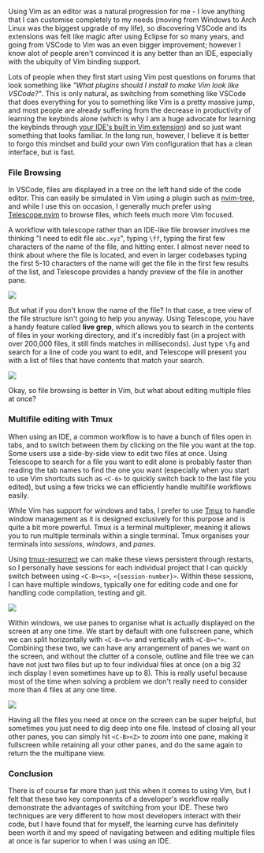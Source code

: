 Using Vim as an editor was a natural progression for me - I love anything that I can customise completely to my needs (moving from Windows to Arch Linux was the biggest upgrade of my life), so discovering VSCode and its extensions was felt like magic after using Eclipse for so many years, and going from VSCode to Vim was an even bigger improvement; however I know alot of people aren't convinced it is any better than an IDE, especially with the ubiquity of Vim binding support.

Lots of people when they first start using Vim post questions on forums that look something like _"What plugins should I install to make Vim look like VSCode?"_. This is only natural, as switching from something like VSCode that does everything for you to something like Vim is a pretty massive jump, and most people are already suffering from the decrease in productivity of learning the keybinds alone (which is why I am a huge advocate for learning the keybinds through [your IDE's built in Vim extension](https://marketplace.visualstudio.com/items?itemName=vscodevim.vim)) and so just want something that looks familiar. In the long run, however, I believe it is better to forgo this mindset and build your own Vim configuration that has a clean interface, but is fast.

### File Browsing

In VSCode, files are displayed in a tree on the left hand side of the code editor. This can easily be simulated in Vim using a plugin such as [nvim-tree](https://marketplace.visualstudio.com/items?itemName=vscodevim.vim), and while I use this on occasion, I generally much prefer using [Telescope.nvim](https://github.com/nvim-telescope/telescope.nvim) to browse files, which feels much more Vim focused.

A workflow with telescope rather than an IDE-like file browser involves me thinking "I need to edit file `abc.xyz`", typing `\ff`, typing the first few characters of the name of the file, and hitting enter. I almost never need to think about where the file is located, and even in larger codebases typing the first 5-10 characters of the name will get the file in the first few results of the list, and Telescope provides a handy preview of the file in another pane.

<Image src="/2_1_telescope.png"></Image>

But what if you don't know the name of the file? In that case, a tree view of the file structure isn't going to help you anyway. Using Telescope, you have a handy feature called **live grep**, which allows you to search in the contents of files in your working directory, and it's incredibly fast (in a project with over 200,000 files, it still finds matches in milliseconds). Just type `\fg` and search for a line of code you want to edit, and Telescope will present you with a list of files that have contents that match your search.

<Image src="/2_2_telescope.png"></Image>

Okay, so file browsing is better in Vim, but what about editing multiple files at once?

### Multifile editing with Tmux

When using an IDE, a common workflow is to have a bunch of files open in tabs, and to switch between them by clicking on the file you want at the top. Some users use a side-by-side view to edit two files at once. Using Telescope to search for a file you want to edit alone is probably faster than reading the tab names to find the one you want (especially when you start to use Vim shortcuts such as `<C-6>` to quickly switch back to the last file you edited), but using a few tricks we can efficiently handle multifile workflows easily.

While Vim has support for windows and tabs, I prefer to use [Tmux](https://github.com/tmux/tmux/wiki) to handle window management as it is designed exclusively for this purpose and is quite a bit more powerful. Tmux is a terminal multiplexer, meaning it allows you to run multiple terminals within a single terminal. Tmux organises your terminals into _sessions_, _windows_, and _panes_.

Using [tmux-resurrect](https://github.com/tmux-plugins/tmux-resurrect) we can make these views persistent through restarts, so I personally have sessions for each individual project that I can quickly switch between using `<C-B><s>`, `<{session-number}>`. Within these sessions, I can have multiple windows, typically one for editing code and one for handling code compilation, testing and git.

<Image src="/2_3_tmux.png"></Image>

Within windows, we use panes to organise what is actually displayed on the screen at any one time. We start by default with one fullscreen pane, which we can split horizontally with `<C-B><%>` and vertically with `<C-B><">`. Combining these two, we can have any arrangement of panes we want on the screen, and without the clutter of a console, outline and file tree we can have not just two files but up to four individual files at once (on a big 32 inch display I even sometimes have up to 8). This is really useful because most of the time when solving a problem we don't really need to consider more than 4 files at any one time.

<Image src="/2_4_tmux.png"></Image>

Having all the files you need at once on the screen can be super helpful, but sometimes you just need to dig deep into one file. Instead of closing all your other panes, you can simply hit `<C-B><Z>` to _zoom_ into one pane, making it fullscreen while retaining all your other panes, and do the same again to return the the multipane view.

### Conclusion

There is of course far more than just this when it comes to using Vim, but I felt that these two key components of a developer's workflow really demonstrate the advantages of switching from your IDE. These two techniques are very different to how most developers interact with their code, but I have found that for myself, the learning curve has definitely been worth it and my speed of navigating between and editing multiple files at once is far superior to when I was using an IDE.
